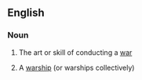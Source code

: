 ==English==

===Noun===
{{en-noun|-}}

# The art or skill of conducting a [[war]]
#{{nautical}} A [[warship]] (or warships collectively)